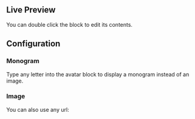 
## Live Preview

You can double click the block to edit its contents.

<InteractiveBlockPreview symbolId={avatarSymbolId} />

## Configuration

### Monogram

Type any letter into the avatar block to display a monogram instead of an image.

<InteractiveBlockPreview symbolId={avatarSymbolId} blockText="D" />

### Image

You can also use any url:

<InteractiveBlockPreview
  symbolId={avatarSymbolId}
  blockText="https://picsum.photos/id/1/100/100"
/>
